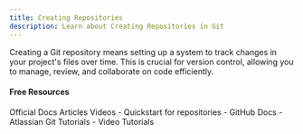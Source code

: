 ```yaml
---
title: Creating Repositories
description: Learn about Creating Repositories in Git
---
```

Creating a Git repository means setting up a system to track changes in your project's files over time. This is crucial for version control, allowing you to manage, review, and collaborate on code efficiently.

#### Free Resources

<Tabs defaultValue="official">
<TabsList>
<TabsTrigger value="official">Official Docs</TabsTrigger>
<TabsTrigger value="article">Articles</TabsTrigger>
<TabsTrigger value="video">Videos</TabsTrigger>
</TabsList>

<TabsContent value="official">
<Note type="note" title="official">
- <Link href="https://docs.github.com/en/repositories/creating-and-managing-repositories/quickstart-for-repositories">Quickstart for repositories - GitHub Docs</Link>
</Note>
</TabsContent>
<TabsContent value="article">
<Note type="note" title="article">
- <Link href="https://www.atlassian.com/git/tutorials">Atlassian Git Tutorials</Link>
</Note>
</TabsContent>
<TabsContent value="video">
<Note type="note" title="video">
- <Link href="https://www.youtube.com/results?search_query=git+creating-repositories+tutorial">Video Tutorials</Link>
</Note>
</TabsContent>
</Tabs>
